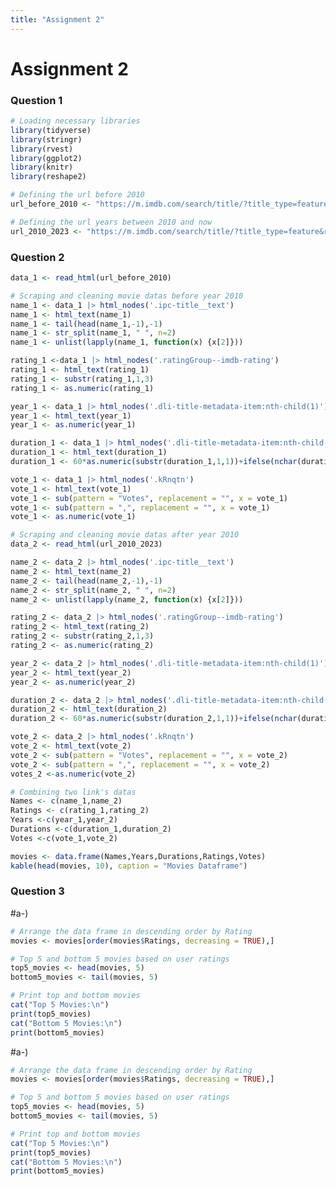 ```yaml
---
title: "Assignment 2"
---
```


# Assignment 2

### Question 1
```r
# Loading necessary libraries
library(tidyverse)
library(stringr)
library(rvest)
library(ggplot2)
library(knitr)
library(reshape2)

# Defining the url before 2010
url_before_2010 <- "https://m.imdb.com/search/title/?title_type=feature&release_date=,2009-12-31&sort=moviemeter,asc&num_votes=2500,&country_of_origin=TR&count=250"

# Defining the url years between 2010 and now
url_2010_2023 <- "https://m.imdb.com/search/title/?title_type=feature&release_date=2010-01-01,2023-12-31&sort=moviemeter,asc&num_votes=2500,&country_of_origin=TR&count=250"

```

### Question 2
```r
data_1 <- read_html(url_before_2010)

# Scraping and cleaning movie datas before year 2010
name_1 <- data_1 |> html_nodes('.ipc-title__text')
name_1 <- html_text(name_1)
name_1 <- tail(head(name_1,-1),-1)
name_1 <- str_split(name_1, " ", n=2)
name_1 <- unlist(lapply(name_1, function(x) {x[2]}))

rating_1 <-data_1 |> html_nodes('.ratingGroup--imdb-rating')
rating_1 <- html_text(rating_1)
rating_1 <- substr(rating_1,1,3)
rating_1 <- as.numeric(rating_1)

year_1 <- data_1 |> html_nodes('.dli-title-metadata-item:nth-child(1)')
year_1 <- html_text(year_1)
year_1 <- as.numeric(year_1)

duration_1 <- data_1 |> html_nodes('.dli-title-metadata-item:nth-child(2)')
duration_1 <- html_text(duration_1)
duration_1 <- 60*as.numeric(substr(duration_1,1,1))+ifelse(nchar(duration_1)>2,as.integer(substring(duration_1,nchar(duration_1)-2,nchar(duration_1)-1)),0)

vote_1 <- data_1 |> html_nodes('.kRnqtn')
vote_1 <- html_text(vote_1)
vote_1 <- sub(pattern = "Votes", replacement = "", x = vote_1)
vote_1 <- sub(pattern = ",", replacement = "", x = vote_1)
vote_1 <- as.numeric(vote_1)

# Scraping and cleaning movie datas after year 2010
data_2 <- read_html(url_2010_2023)

name_2 <- data_2 |> html_nodes('.ipc-title__text')
name_2 <- html_text(name_2)
name_2 <- tail(head(name_2,-1),-1)
name_2 <- str_split(name_2, " ", n=2)
name_2 <- unlist(lapply(name_2, function(x) {x[2]}))

rating_2 <- data_2 |> html_nodes('.ratingGroup--imdb-rating')
rating_2 <- html_text(rating_2)
rating_2 <- substr(rating_2,1,3)
rating_2 <- as.numeric(rating_2)

year_2 <- data_2 |> html_nodes('.dli-title-metadata-item:nth-child(1)')
year_2 <- html_text(year_2)
year_2 <- as.numeric(year_2)

duration_2 <- data_2 |> html_nodes('.dli-title-metadata-item:nth-child(2)')
duration_2 <- html_text(duration_2)
duration_2 <- 60*as.numeric(substr(duration_2,1,1))+ifelse(nchar(duration_2)>2,as.integer(substring(duration_2,nchar(duration_2)-2,nchar(duration_2)-1)),0)

vote_2 <- data_2 |> html_nodes('.kRnqtn')
vote_2 <- html_text(vote_2)
vote_2 <- sub(pattern = "Votes", replacement = "", x = vote_2)
vote_2 <- sub(pattern = ",", replacement = "", x = vote_2)
votes_2 <-as.numeric(vote_2)

# Combining two link's datas
Names <- c(name_1,name_2)
Ratings <- c(rating_1,rating_2)
Years <-c(year_1,year_2)
Durations <-c(duration_1,duration_2)
Votes <-c(vote_1,vote_2)

movies <- data.frame(Names,Years,Durations,Ratings,Votes)
kable(head(movies, 10), caption = "Movies Dataframe")
```

### Question 3
#a-)

```r
# Arrange the data frame in descending order by Rating
movies <- movies[order(movies$Ratings, decreasing = TRUE),]

# Top 5 and bottom 5 movies based on user ratings
top5_movies <- head(movies, 5)
bottom5_movies <- tail(movies, 5)

# Print top and bottom movies
cat("Top 5 Movies:\n")
print(top5_movies)
cat("Bottom 5 Movies:\n")
print(bottom5_movies)
```
#a-)

```r
# Arrange the data frame in descending order by Rating
movies <- movies[order(movies$Ratings, decreasing = TRUE),]

# Top 5 and bottom 5 movies based on user ratings
top5_movies <- head(movies, 5)
bottom5_movies <- tail(movies, 5)

# Print top and bottom movies
cat("Top 5 Movies:\n")
print(top5_movies)
cat("Bottom 5 Movies:\n")
print(bottom5_movies)
```


